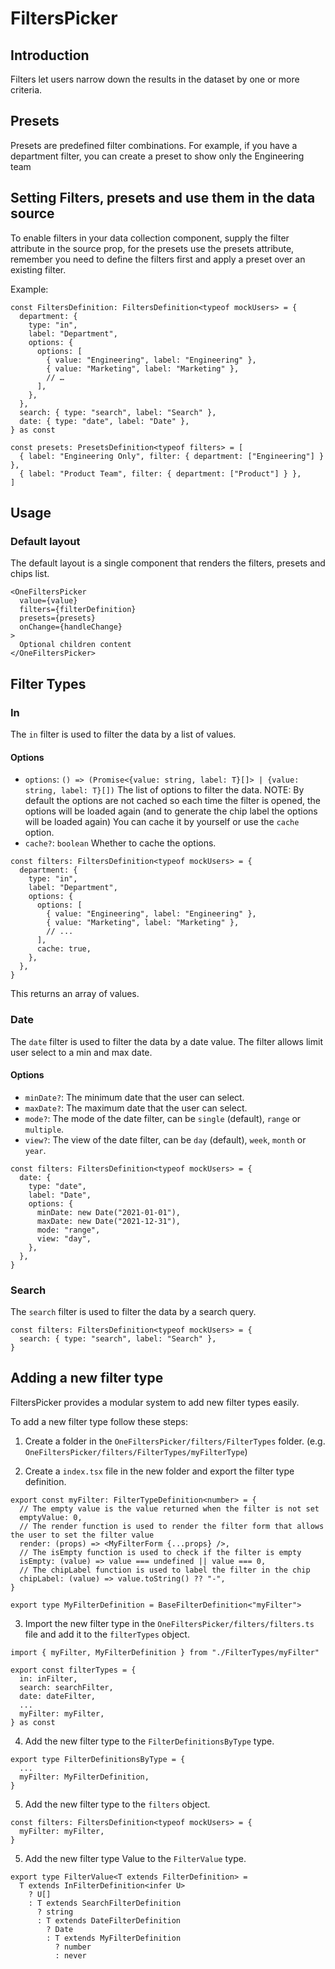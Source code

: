 
<Meta title="FilterPicker" />

# FiltersPicker

## Introduction

Filters let users narrow down the results in the dataset by one or more
criteria.

<Canvas of={OneFiltersPickerStories.Default} meta={OneFiltersPickerStories} />

## Presets

Presets are predefined filter combinations. For example, if you have a
department filter, you can create a preset to show only the Engineering team

<Canvas
  of={OneFiltersPickerStories.WithPresets}
  meta={OneFiltersPickerStories}
/>

## Setting Filters, presets and use them in the data source

To enable filters in your data collection component, supply the filter attribute
in the source prop, for the presets use the presets attribute, remember you need
to define the filters first and apply a preset over an existing filter.

Example:

```tsx
const FiltersDefinition: FiltersDefinition<typeof mockUsers> = {
  department: {
    type: "in",
    label: "Department",
    options: {
      options: [
        { value: "Engineering", label: "Engineering" },
        { value: "Marketing", label: "Marketing" },
        // …
      ],
    },
  },
  search: { type: "search", label: "Search" },
  date: { type: "date", label: "Date" },
} as const

const presets: PresetsDefinition<typeof filters> = [
  { label: "Engineering Only", filter: { department: ["Engineering"] } },
  { label: "Product Team", filter: { department: ["Product"] } },
]
```

## Usage

### Default layout

The default layout is a single component that renders the filters, presets and
chips list.

```tsx
<OneFiltersPicker
  value={value}
  filters={filterDefinition}
  presets={presets}
  onChange={handleChange}
>
  Optional children content
</OneFiltersPicker>
```

<Canvas
  of={OneFiltersPickerStories.WithChildren}
  meta={OneFiltersPickerStories}
/>

## Filter Types

### In

The `in` filter is used to filter the data by a list of values.

#### Options

- `options`:
  `() => (Promise<{value: string, label: T}[]> | {value: string, label: T}[])`
  The list of options to filter the data. NOTE: By default the options are not
  cached so each time the filter is opened, the options will be loaded again
  (and to generate the chip label the options will be loaded again) You can
  cache it by yourself or use the `cache` option.
- `cache?`: `boolean` Whether to cache the options.

```tsx
const filters: FiltersDefinition<typeof mockUsers> = {
  department: {
    type: "in",
    label: "Department",
    options: {
      options: [
        { value: "Engineering", label: "Engineering" },
        { value: "Marketing", label: "Marketing" },
        // ...
      ],
      cache: true,
    },
  },
}
```

This returns an array of values.

### Date

The `date` filter is used to filter the data by a date value. The filter allows
limit user select to a min and max date.

#### Options

- `minDate?`: The minimum date that the user can select.
- `maxDate?`: The maximum date that the user can select.
- `mode?`: The mode of the date filter, can be `single` (default), `range` or
  `multiple`.
- `view?`: The view of the date filter, can be `day` (default), `week`, `month`
  or `year`.

```tsx
const filters: FiltersDefinition<typeof mockUsers> = {
  date: {
    type: "date",
    label: "Date",
    options: {
      minDate: new Date("2021-01-01"),
      maxDate: new Date("2021-12-31"),
      mode: "range",
      view: "day",
    },
  },
}
```

### Search

The `search` filter is used to filter the data by a search query.

```tsx
const filters: FiltersDefinition<typeof mockUsers> = {
  search: { type: "search", label: "Search" },
}
```

## Adding a new filter type

FiltersPicker provides a modular system to add new filter types easily.

To add a new filter type follow these steps:

1. Create a folder in the `OneFiltersPicker/filters/FilterTypes` folder. (e.g.
   `OneFiltersPicker/filters/FilterTypes/myFilterType`)

2. Create a `index.tsx` file in the new folder and export the filter type
   definition.

```tsx
export const myFilter: FilterTypeDefinition<number> = {
  // The empty value is the value returned when the filter is not set
  emptyValue: 0,
  // The render function is used to render the filter form that allows the user to set the filter value
  render: (props) => <MyFilterForm {...props} />,
  // The isEmpty function is used to check if the filter is empty
  isEmpty: (value) => value === undefined || value === 0,
  // The chipLabel function is used to label the filter in the chip
  chipLabel: (value) => value.toString() ?? "-",
}

export type MyFilterDefinition = BaseFilterDefinition<"myFilter">
```

3. Import the new filter type in the `OneFiltersPicker/filters/filters.ts` file
   and add it to the `filterTypes` object.

```tsx
import { myFilter, MyFilterDefinition } from "./FilterTypes/myFilter"

export const filterTypes = {
  in: inFilter,
  search: searchFilter,
  date: dateFilter,
  ...
  myFilter: myFilter,
} as const

```

4. Add the new filter type to the `FilterDefinitionsByType` type.

```tsx
export type FilterDefinitionsByType = {
  ...
  myFilter: MyFilterDefinition,
}
```

5. Add the new filter type to the `filters` object.

```tsx
const filters: FiltersDefinition<typeof mockUsers> = {
  myFilter: myFilter,
}
```

5. Add the new filter type Value to the `FilterValue` type.

```tsx
export type FilterValue<T extends FilterDefinition> =
  T extends InFilterDefinition<infer U>
    ? U[]
    : T extends SearchFilterDefinition
      ? string
      : T extends DateFilterDefinition
        ? Date
        : T extends MyFilterDefinition
          ? number
          : never
```
